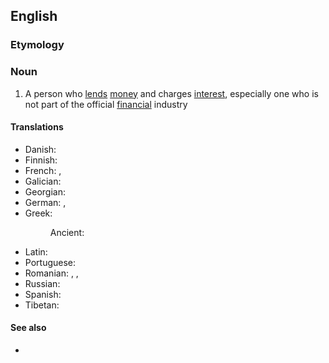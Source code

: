 ==English==

===Etymology===
{{compound|en|money|lender}}

===Noun===
{{en-noun}}

# A person who [[lend]]s [[money]] and charges [[interest]], especially one who is not part of the official [[financial]] industry

====Translations====
{{trans-top|person who lends money}}
* Danish: {{t|da|pengeudlåner|c}}
* Finnish: {{t+|fi|rahanlainaaja}}
* French: {{t+|fr|usurier|m}}, {{t+|fr|prêteur|m}}
* Galician: {{t+|gl|prestamista|m|f}}
* Georgian: {{t|ka|მევახშე}}
* German: {{t+|de|Geldverleiher|m}}, {{t+|de|Geldverleiherin|f}}
* Greek: {{t+|el|τοκιστής|m}}
*: Ancient: {{t|grc|δανειστής|m}}
{{trans-mid}}
* Latin: {{t|la|faenerātor|m}}
* Portuguese: {{t+|pt|agiota|m|f}}
* Romanian: {{t+|ro|cămătar|m}}, {{t+|ro|uzurar|m}}, {{t|ro|uzurară|f}}
* Russian: {{t+|ru|ростовщи́к|m}}
* Spanish: {{t|es|prestamista|m|f}}
* Tibetan: {{t|bo|དངུལ་བུན་གཏོང་མཁན}}
{{trans-bottom}}

====See also====
* {{l|en|loan shark}}